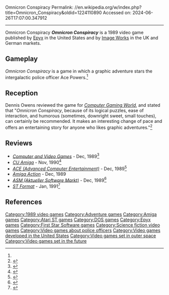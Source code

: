 Omnicron Conspiracy
Permalink: //en.wikipedia.org/w/index.php?title=Omnicron_Conspiracy&oldid=1224110890
Accessed on: 2024-06-26T17:07:00.347912



------
Omnicron Conspiracy
{{Short description|1989 video game}}
{{More citations needed|date=December 2021}}
{{Italic title}}
{{Infobox video game
| collapsible = 
| state = 
| italic title = 
| title = Omnicron Conspiracy
| image = Omnicron Conspiracy cover.jpg
| alt = 
| caption = 
| developer = [[First Star Software]]
| publisher = [[Epyx]], [[Image Works]]
| series = 
| engine = 
| platforms = [[Amiga]], [[Atari ST]], [[DOS]]
| released = 1989
| genre = Adventure
| modes = 
}}
'''''Omnicron Conspiracy''''' is a 1989 video game published by [[Epyx]] in the United States and by [[Image Works]] in the UK and German markets.

==Gameplay==
''Omnicron Conspiracy'' is a game in which a graphic adventure stars the intergalactic police officer Ace Powers.<ref name="CGW63"/>

==Reception==
{{Video game reviews
|award1Pub=C+VG
|award1=Hit<ref>Game review, Computer + Video Games issue 97, December 1989</ref>
}}
Dennis Owens reviewed the game for ''[[Computer Gaming World]]'', and stated that "''Omnicron Conspiracy'', because of its logical puzzles, ease of interaction, and humorous (sometimes, downright sweet, small touches), can certainly be recommended. It makes an interesting change of pace and offers an entertaining story for anyone who likes graphic adventures."<ref name="CGW63">{{cite magazine |last=Owens |first=Dennis |title=Epyx Unleashes The Omnicron Conspiracy |magazine=Computer Gaming World |date=September 1989 |volume=1 |issue=63 |pages=14}}</ref>

==Reviews==
*''[[Computer and Video Games]]'' - Dec, 1989<ref>{{Cite web|url=https://archive.org/details/cvg-magazine-097/page/n68/mode/2up|title = CVG Magazine Issue 097|date = December 1989}}</ref>
*''[[CU Amiga]]'' - Nov, 1990<ref>{{Cite web|url=https://archive.org/details/cuamiga-magazine-009/page/n58/mode/2up|title=CU Amiga Magazine Issue 009|date=November 1990}}</ref>
*''[[ACE (Advanced Computer Entertainment)]]'' - Dec, 1989<ref>{{Cite web|url=https://archive.org/details/ace-magazine-27/page/n59/mode/2up|title = ACE Magazine Issue 27|date = December 1989}}</ref>
*''[[Amiga Action]]'' - Dec, 1989
*''[[ASM (Aktueller Software Markt)]]'' - Dec, 1989<ref>{{Cite web|url=https://archive.org/details/asm_magazine-1990-01/page/n127/mode/2up|title = Aktueller Software Markt (ASM) Magazine (January 1990)|date = January 1990}}</ref>
*''[[ST Format]]'' - Jan, 1991<ref>{{Cite web|url=http://www.atarimania.com/atari-magazine-issue-st-format-issue-18_1425.html|title=ST Format (Issue 18) - January - 1991: Atari magazine scans, PDF}}</ref>

==References==
{{reflist}}

[[Category:1989 video games]]
[[Category:Adventure games]]
[[Category:Amiga games]]
[[Category:Atari ST games]]
[[Category:DOS games]]
[[Category:Epyx games]]
[[Category:First Star Software games]]
[[Category:Science fiction video games]]
[[Category:Video games about police officers]]
[[Category:Video games developed in the United States]]
[[Category:Video games set in outer space]]
[[Category:Video games set in the future]]